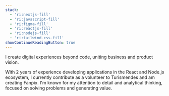 ```yaml
---
stack:
  - 'ri:nextjs-fill'
  - 'ri:javascript-fill'
  - 'ri:figma-fill'
  - 'ri:reactjs-fill'
  - 'ri:nodejs-fill'
  - 'ri:tailwind-css-fill'
showContinueReadingButton: true
---
```


I create digital experiences beyond code, uniting business and product vision.

With 2 years of experience developing applications in the React and Node.js ecosystem, I currently contribute as a volunteer to <CustomLink noAnimation href="/project/turismendes">Turismendes</CustomLink> and am creating <CustomLink noAnimation href="/project/fanpix">Fanpix</CustomLink>. I'm known for my attention to detail and analytical thinking, focused on solving problems and generating value.
